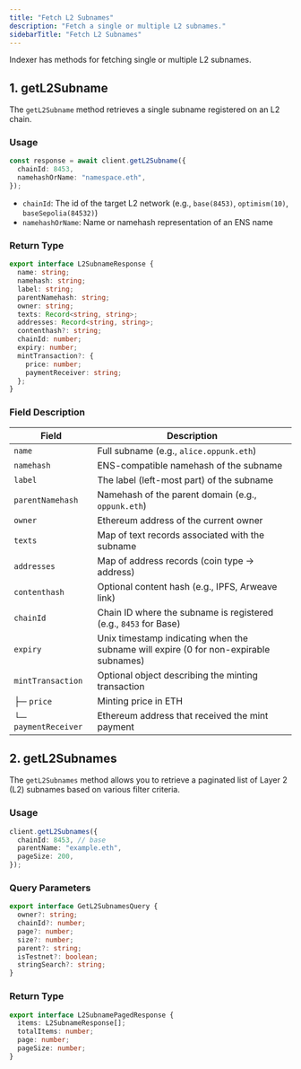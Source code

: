 ```yaml
---
title: "Fetch L2 Subnames"
description: "Fetch a single or multiple L2 subnames."
sidebarTitle: "Fetch L2 Subnames"
---
```


Indexer has methods for fetching single or multiple L2 subnames.

## 1. **getL2Subname**

The `getL2Subname` method retrieves a single subname registered on an L2 chain.

### Usage

```typescript
const response = await client.getL2Subname({
  chainId: 8453,
  namehashOrName: "namespace.eth",
});
```

- `chainId`: The id of the target L2 network (e.g., `base(8453)`, `optimism(10)`, `baseSepolia(84532)`)
- `namehashOrName`: Name or namehash representation of an ENS name

### Return Type

```typescript
export interface L2SubnameResponse {
  name: string;
  namehash: string;
  label: string;
  parentNamehash: string;
  owner: string;
  texts: Record<string, string>;
  addresses: Record<string, string>;
  contenthash?: string;
  chainId: number;
  expiry: number;
  mintTransaction?: {
    price: number;
    paymentReceiver: string;
  };
}
```

### Field Description

| Field                | Description                                                                           |
| -------------------- | ------------------------------------------------------------------------------------- |
| `name`               | Full subname (e.g., `alice.oppunk.eth`)                                               |
| `namehash`           | ENS-compatible namehash of the subname                                                |
| `label`              | The label (left-most part) of the subname                                             |
| `parentNamehash`     | Namehash of the parent domain (e.g., `oppunk.eth`)                                    |
| `owner`              | Ethereum address of the current owner                                                 |
| `texts`              | Map of text records associated with the subname                                       |
| `addresses`          | Map of address records (coin type → address)                                          |
| `contenthash`        | Optional content hash (e.g., IPFS, Arweave link)                                      |
| `chainId`            | Chain ID where the subname is registered (e.g., `8453` for Base)                      |
| `expiry`             | Unix timestamp indicating when the subname will expire (0 for non-expirable subnames) |
| `mintTransaction`    | Optional object describing the minting transaction                                    |
| ├─ `price`           | Minting price in ETH                                                                  |
| └─ `paymentReceiver` | Ethereum address that received the mint payment                                       |

## 2. **getL2Subnames**

The `getL2Subnames` method allows you to retrieve a paginated list of Layer 2 (L2) subnames based on various filter criteria.

### Usage

```typescript
client.getL2Subnames({
  chainId: 8453, // base
  parentName: "example.eth",
  pageSize: 200,
});
```

### Query Parameters

```typescript
export interface GetL2SubnamesQuery {
  owner?: string;
  chainId?: number;
  page?: number;
  size?: number;
  parent?: string;
  isTestnet?: boolean;
  stringSearch?: string;
}
```

### Return Type

```typescript
export interface L2SubnamePagedResponse {
  items: L2SubnameResponse[];
  totalItems: number;
  page: number;
  pageSize: number;
}
```
